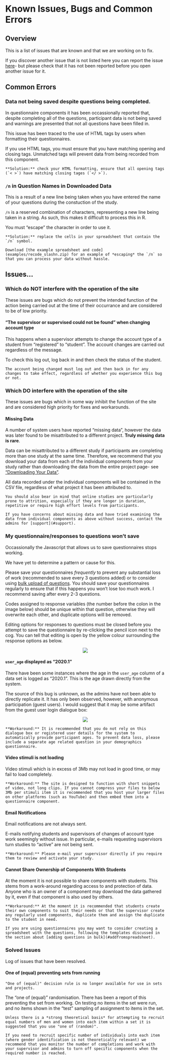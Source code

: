 # Known Issues, Bugs and Common Errors{- #knownissues}

## Overview {-}

This is a list of issues that are known and that we are working on to fix. 

If you discover another issue that is not listed here you can report the issue [here](https://github.com/RebeccaJLai/exp_manual/issues)- but please check that it has not been reported before you open another issue for it.

## Common Errors {-}

### Data not being saved despite questions being completed.

In questionnaire components it has been occassionally reported that, despite completing all of the questions, participant data is not being saved and warnings are presented that not all questions have been filled in.

This issue has been traced to the use of HTML tags by users when formatting their questionnaires.

If you use HTML tags, you must ensure that you have matching opening and closing tags. Unmatched tags will prevent data from being recorded from this component.

```block
**Solution:** check your HTML formatting, ensure that all opening tags (`< >`) have matching closing tages (`</ >`).
```

### `/n` in Question Names in Downloaded Data

This is a result of a new line being taken when you have entered the name of your questions during the constuction of the study.

`/n` is a reserved combination of characters, representing a new line being taken in a string. As such, this makes it difficult to process this in R.

You must "escape" the character in order to use it.

```block
**Solution:** replace the cells in your spreadsheet that contain the `/n` symbol.

Download [the example spreadsheet and code](examples/recode_slashn.zip) for an example of *escaping* the `/n` so that you can process your data without hassle.
```

## Issues... {-}

### Which do NOT interfere with the operation of the site {-}

These issues are bugs which do not prevent the intended function of the action being carried out at the time of their occurrance and are considered to be of low priority.

#### "The supervisor or supervised could not be found" when changing account type  {- #notfound}

This happens when a supervisor attempts to change the account type of a student from "registered" to "student". The account changes are carried out regardless of the message. 

To check this log out, log back in and then check the status of the student. 

```block
The account being changed must log out and then back in for any changes to take effect, regardless of whether you experience this bug or not.
```

### Which DO interfere with the operation of the site {-}

These issues are bugs which in some way inhibit the function of the site and are considered high priority for fixes and workarounds.

#### Missing Data {-}

A number of system users have reported "missing data", however the data was later found to be misattributed to a different project. **Truly missing data is rare**. 

Data can be misattributed to a different study if participants are completing more than one study at the same time. Therefore, we recommend that you download your data from each of the individual components from your study rather than downloading the data from the entire project page- see [“Downloading Your Data”](#data). 

All data recorded under the individual components will be contained in the CSV file, regardless of what project it has been attributed to.

```block
You should also bear in mind that online studies are particularly prone to attrition, especially if they are longer in duration, repetitive or require high effort levels from participants. 

If you have concerns about missing data and have tried examining the data from individual components as above without success, contact the admins for [support](#support).
```

### My questionnaire/responses to questions won’t save {-}

Occassionally the Javascript that allows us to save questionnaires stops working. 

We have yet to determine a pattern or cause for this.

Please save your questionnaires *frequently* to prevent any substantial loss of work (recommended to save every 3 questions added) or to consider using [bulk upload of questions](#addfromspreadsheet). You should save your questionnaires regularly to ensure that if this happens you won’t lose too much work. I recommend saving after every 2-3 questions.

Codes assigned to response variables (the number before the colon in the image below) should be unique within that question, otherwise they will overwrite each other, and duplicate options will be removed.

Editing options for responses to questions must be closed before you attempt to save the questionnaire by re-clicking the pencil icon next to the cog. You can tell that editing is open by the yellow colour surrounding the response options as below.

<center>![](images/screenshots/quest_mixed_2.png)</center>

#### `user_age` displayed as "2020.1" {- #user_age}

There have been some instances where the age in the `user_age` column of a data set is logged as "2020.1". This is the age drawn directly from the system. 

The source of this bug is unknown, as the admins have not been able to directly replicate it. It has only been observed, however, with anonymous participation (guest users). I would suggest that it may be some artifact from the guest user login dialogue box:

<center>![](images/screenshots/guest_dialogue.png)</center>

```block
**Workaround:** It is recommended that you do not rely on this dialogue box or registered user details for the system to automatically provide participant ages. To prevent data loss, please include a separate age related question in your demographics questionnaire.
```

#### Video stimuli is not loading {-}

Video stimuli which is in excess of 3Mb may not load in good time, or may fail to load completely.

```block
**Workaround:** The site is designed to function with short snippets of video, not long clips. If you cannot compress your files to below 3Mb per stimuli item it is recommended that you host your larger files on other platforms (such as YouTube) and then embed them into a questionnaire component. 
```

#### Email Notifications {-}

Email notifications are not always sent. 

E-mails notifying students and supervisors of changes of account type work seemingly without issue. In particular, e-mails requesting supervisors turn studies to "active" are not being sent.

```block
**Workaround:** Please e-mail your supervisor directly if you require them to review and activate your study.
```

#### Cannot Share Ownership of Components With Students {-}

At the moment it is not possible to share components with students. This stems from a work-around regarding access to and protection of data. Anyone who is an owner of a component may download the data gathered by it, even if that component is also used by others.

```block
**Workaround:** At the moment it is recommended that students create their own components to suit their needs or that the supervisor create any regularly used components, duplicate them and assign the duplicate to the student in need.

If you are using questionnaires you may want to consider creating a spreadsheet with the questions, following the templates discussed in the section about [adding questions in bulk](#addfromspreadsheet).
```

### Solved Issues

Log of issues that have been resolved.

#### One of (equal) preventing sets from running {- #oneofequal}

```block
"One of (equal)" decision rule is no longer available for use in sets and projects.
```

The "one of (equal)" randomisation. There has been a report of this preventing the set from working. On testing no items in the set were run, and no items shown in the "test" sampling of assignment to items in the set. 

```block
Unless there is a *strong theoretical basis* for attempting to recruit equal numbers of men and women into each item within a set it is suggested that you use "one of (random)".

If you need to recruit specific number of individuals into each item (where gender identification is not theoretically relevant) we recommend that you monitor the number of completions and work with your supervisor and admins to turn off specific components when the required number is reached.
```


